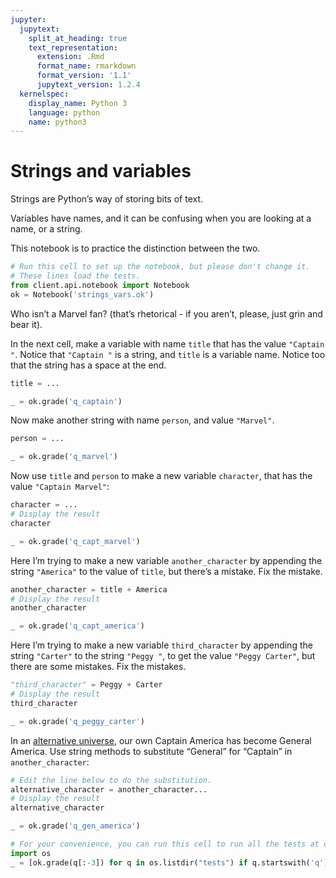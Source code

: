 ```yaml
---
jupyter:
  jupytext:
    split_at_heading: true
    text_representation:
      extension: .Rmd
      format_name: rmarkdown
      format_version: '1.1'
      jupytext_version: 1.2.4
  kernelspec:
    display_name: Python 3
    language: python
    name: python3
---
```


# Strings and variables


Strings are Python's way of storing bits of text.

Variables have names, and it can be confusing when you are looking at a name, or a string.

This notebook is to practice the distinction between the two.

```python
# Run this cell to set up the notebook, but please don't change it.
# These lines load the tests.
from client.api.notebook import Notebook
ok = Notebook('strings_vars.ok')
```

Who isn't a Marvel fan? (that's rhetorical - if you aren't, please, just grin and bear it).


In the next cell, make a variable with name `title` that has the value `"Captain "`.  Notice that `"Captain "` is a string, and `title` is a variable name.  Notice too that the string has a space at the end.

```python
title = ...
```

```python
_ = ok.grade('q_captain')
```

Now make another string with name `person`, and value `"Marvel"`.

```python
person = ...
```

```python
_ = ok.grade('q_marvel')
```

Now use `title` and `person` to make a new variable `character`, that has the value `"Captain Marvel"`:

```python
character = ...
# Display the result
character
```

```python
_ = ok.grade('q_capt_marvel')
```

Here I'm trying to make a new variable `another_character` by appending the string `"America"` to the value of `title`, but there's a mistake.  Fix the mistake.

```python
another_character = title + America
# Display the result
another_character
```

```python
_ = ok.grade('q_capt_america')
```

Here I'm trying to make a new variable `third_character` by appending the string `"Carter"` to the string `"Peggy "`, to get the value `"Peggy Carter"`, but there are some mistakes.  Fix the mistakes.

```python
"third_character" = Peggy + Carter
# Display the result
third_character
```

```python
_ = ok.grade('q_peggy_carter')
```

In an [alternative universe](https://en.wikipedia.org/wiki/Alternative_versions_of_Captain_America#Civil_War), our own Captain America has become General America.  Use string methods to substitute "General" for "Captain" in `another_character`:

```python
# Edit the line below to do the substitution.
alternative_character = another_character...
# Display the result
alternative_character
```

```python
_ = ok.grade('q_gen_america')
```

```python
# For your convenience, you can run this cell to run all the tests at once.
import os
_ = [ok.grade(q[:-3]) for q in os.listdir("tests") if q.startswith('q')]
```
